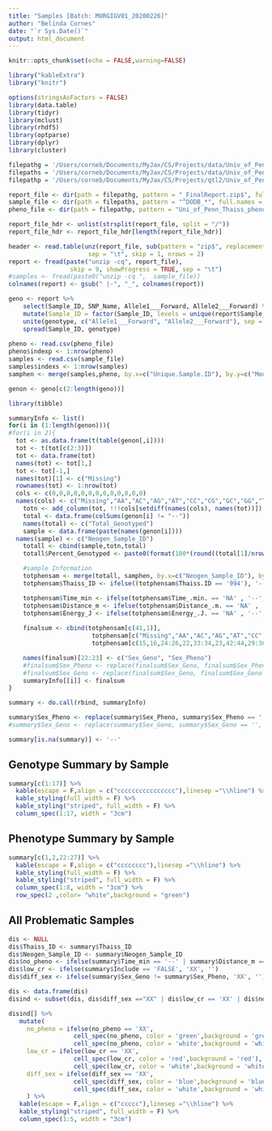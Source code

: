```yaml
---
title: "Samples [Batch: MURGIGV01_20200226]"
author: "Belinda Cornes"
date: "`r Sys.Date()`"
output: html_document
---
```


```r
knitr::opts_chunk$set(echo = FALSE,warning=FALSE)

library("kableExtra")
library("knitr")

options(stringsAsFactors = FALSE)
library(data.table) 
library(tidyr)     
library(mclust)     
library(rhdf5)      
library(optparse)
library(dplyr)
library(cluster)

filepathg = '/Users/corneb/Documents/MyJax/CS/Projects/data/Univ_of_Penn_Thaiss/Neogen/Univ_of_Penn_Thiass_MURGIGV01_20200226/'
filepaths = '/Users/corneb/Documents/MyJax/CS/Projects/data/Univ_of_Penn_Thaiss/Neogen/Univ_of_Penn_Thiass_MURGIGV01_20200226/'
filepathp = '/Users/corneb/Documents/MyJax/CS/Projects/qtl2/Univ_of_Penn_Thaiss/Thaiss/two.batches/data/'

report_file <- dir(path = filepathg, pattern = "_FinalReport.zip$", full.names = TRUE)
sample_file <- dir(path = filepaths, pattern = "^DODB_*", full.names = TRUE)
pheno_file <- dir(path = filepathp, pattern = "Uni_of_Penn_Thaiss_pheno.3.csv", full.names = TRUE)

report_file_hdr <- unlist(strsplit(report_file, split = "/"))
report_file_hdr <- report_file_hdr[length(report_file_hdr)]

header <- read.table(unz(report_file, sub(pattern = "zip$", replacement = "txt", report_file_hdr)), 
                      sep = "\t", skip = 1, nrows = 2)
report <- fread(paste("unzip -cq", report_file),
                 skip = 9, showProgress = TRUE, sep = "\t")
#samples <- fread(paste0("unzip -cq ",  sample_file))
colnames(report) <- gsub(" |-", "_", colnames(report))

geno <- report %>%
    select(Sample_ID, SNP_Name, Allele1___Forward, Allele2___Forward) %>%
    mutate(Sample_ID = factor(Sample_ID, levels = unique(report$Sample_ID))) %>%
    unite(genotype, c("Allele1___Forward", "Allele2___Forward"), sep = "") %>%
    spread(Sample_ID, genotype)
 
pheno <- read.csv(pheno_file)
pheno$indexp <- 1:nrow(pheno)
samples <- read.csv(sample_file)
samples$indexs <- 1:nrow(samples)
samphen <- merge(samples,pheno, by.x=c("Unique.Sample.ID"), by.y=c("Mouse.ID"), all.x=T)

genon <- geno[c(2:length(geno))]

library(tibble)

summaryInfo <- list()
for(i in (1:length(genon))){
#for(i in 2){
  tot <- as.data.frame(t(table(genon[,i])))
  tot <- t(tot[c(2:3)])
  tot <- data.frame(tot)
  names(tot) <- tot[1,]
  tot <- tot[-1,]
  names(tot)[1] <- c("Missing")
  rownames(tot) <- 1:nrow(tot)
  cols <- c(0,0,0,0,0,0,0,0,0,0,0,0,0)
  names(cols) <- c("Missing","AA","AC","AG","AT","CC","CG","GC","GG","TA","TC","TG","TT")
	totn <- add_column(tot, !!!cols[setdiff(names(cols), names(tot))])
	total <- data.frame(colSums(genon[i] != "--"))
	names(total) <- c("Total_Genotyped")
	sample <- data.frame(paste(names(genon[i])))
  names(sample) <- c("Neogen_Sample_ID")
	totall <- cbind(sample,totn,total)
	totall$Percent_Genotyped <- paste0(format(100*(round((total[1]/nrow(genon)), digits = 4)), nsmall = 2),"%")

	#sample Information
	totphensam <- merge(totall, samphen, by.x=c("Neogen_Sample_ID"), by.y=c("Tube.ID"))	
	totphensam$Thaiss_ID <- ifelse((totphensam$Thaiss.ID == '994'), '--',totphensam$Thaiss.ID  )

	totphensam$Time_min <- ifelse(totphensam$Time_.min. == 'NA' , '--',totphensam$Time_.min. )
	totphensam$Distance_m <- ifelse(totphensam$Distance_.m. == 'NA' , '--',totphensam$Distance_.m. )
	totphensam$Energy_J <- ifelse(totphensam$Energy_.J. == 'NA' , '--',totphensam$Energy_.J. )
		
	finalsum <- cbind(totphensam[c(41,1)],
		               totphensam[c("Missing","AA","AC","AG","AT","CC","CG","GC","GG","TA","TC","TG","TT")],
		               totphensam[c(15,16,24:26,22,33:34,23,42:44,29:30,36)])

	names(finalsum)[22:23] <- c("Sex_Geno", "Sex_Pheno")
	#finalsum$Sex_Pheno <- replace(finalsum$Sex_Geno, finalsum$Sex_Pheno == '', '--')
	#finalsum$Sex_Geno <- replace(finalsum$Sex_Geno, finalsum$Sex_Geno == '', '--')
	summaryInfo[[i]] <- finalsum
}

summary <- do.call(rbind, summaryInfo)

summary$Sex_Pheno <- replace(summary$Sex_Pheno, summary$Sex_Pheno == '', '--')
#summary$Sex_Geno <- replace(summary$Sex_Geno, summary$Sex_Geno == '', '--')

summary[is.na(summary)] <- '--'

```

## Genotype Summary by Sample
```r

summary[c(1:17)] %>%
  kable(escape = F,align = c("cccccccccccccccc"),linesep ="\\hline") %>%
  kable_styling(full_width = F) %>%
  kable_styling("striped", full_width = F) %>%
  column_spec(1:17, width = "3cm") 
```

## Phenotype Summary by Sample
```r

summary[c(1,2,22:27)] %>%
  kable(escape = F,align = c("cccccccc"),linesep ="\\hline") %>%
  kable_styling(full_width = F) %>%
  kable_styling("striped", full_width = F) %>%
  column_spec(1:8, width = "3cm") %>%
  row_spec(2 ,color= "white",background = "green") 
```

## All Problematic Samples
```r

dis <- NULL
dis$Thaiss_ID <- summary$Thaiss_ID
dis$Neogen_Sample_ID <- summary$Neogen_Sample_ID
dis$no_pheno <- ifelse(summary$Time_min == '--' | summary$Distance_m == '--' | summary$Energy_J == '--', 'XX', '')
dis$low_cr <- ifelse(summary$Include == 'FALSE', 'XX', '')
dis$diff_sex <- ifelse(summary$Sex_Geno != summary$Sex_Pheno, 'XX', '')

dis <- data.frame(dis)
disind <- subset(dis, dis$diff_sex =="XX" | dis$low_cr == 'XX' | dis$no_pheno == 'XX')

disind[] %>% 
   mutate(
     no_pheno = ifelse(no_pheno == 'XX',
                  cell_spec(no_pheno, color = 'green',background = 'green'),
                  cell_spec(no_pheno, color = 'white',background = 'white')),
     low_cr = ifelse(low_cr == 'XX',
                  cell_spec(low_cr, color = 'red',background = 'red'),
                  cell_spec(low_cr, color = 'white',background = 'white')),
     diff_sex = ifelse(diff_sex == 'XX',
                  cell_spec(diff_sex, color = 'blue',background = 'blue'),
                  cell_spec(diff_sex, color = 'white',background = 'white')),
     ) %>%
   kable(escape = F,align = c("ccccc"),linesep ="\\hline") %>%
   kable_styling("striped", full_width = F) %>%
   column_spec(1:5, width = "3cm") 

```